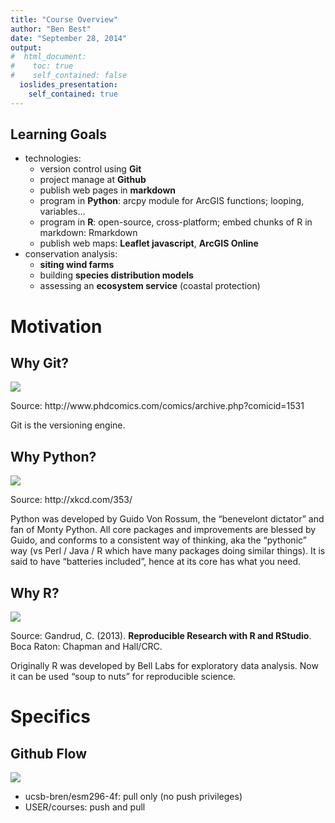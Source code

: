 ```yaml
---
title: "Course Overview"
author: "Ben Best"
date: "September 28, 2014"
output:
#  html_document:
#    toc: true
#    self_contained: false   
  ioslides_presentation:
    self_contained: true
---
```



## Learning Goals {.smaller}

- technologies:
    - version control using **Git**
    - project manage at **Github**
    - publish web pages in **markdown**
    - program in **Python**: arcpy module for ArcGIS functions; looping, variables...
    - program in **R**: open-source, cross-platform; embed chunks of R in markdown: Rmarkdown
    - publish web maps: **Leaflet javascript**, **ArcGIS Online**
- conservation analysis:
    - **siting wind farms**
    - building **species distribution models**
    - assessing an **ecosystem service** (coastal protection)
  
# Motivation

## Why Git?

![](./img/why-git_phd101212s.png)

<footer class="source">
Source: http://www.phdcomics.com/comics/archive.php?comicid=1531
</footer>

<div class='notes'>
Git is the versioning engine.
</div>


## Why Python?

![](./img/why_python.png)

<footer class="source">
Source: http://xkcd.com/353/
</footer>

<div class='notes'>
Python was developed by Guido Von Rossum, the "benevelont dictator" and fan of Monty Python. All core packages and improvements are blessed by Guido, and conforms to a consistent way of thinking, aka the "pythonic" way (vs Perl / Java / R which have many packages doing similar things). It is said to have "batteries included", hence at its core has what you need.
</div>


## Why R? {.flexbox .vcenter}

![](./img/Gandrud2013_ReproducibleResearchRstudio_cover_sized.png)

<footer class="source">
Source: Gandrud, C. (2013). **Reproducible Research with R and RStudio**. Boca Raton: Chapman and Hall/CRC.
</footer>

<div class='notes'>
Originally R was developed by Bell Labs for exploratory data analysis. Now it can be used "soup to nuts" for reproducible science.
</div>

# Specifics

## Github Flow

![](img/github_flow.png)

- ucsb-bren/esm296-4f: pull only (no push privileges)
- USER/courses: push and pull
